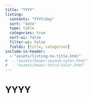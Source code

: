 ```yaml
---
title: "YYYY"
listing:
  contents: "YYYY/day"
  sort: "date"
  type: table
  categories: true
  sort-ui: false
  filter-ui: false
  fields: [title, categories]
include-in-header: 
  - "assets/listing-no-title.html"
#  - "assets/hover-second-color.html"
#  - "assets/hover-third-color.html"
---
```


# [YYYY]{.primary}
